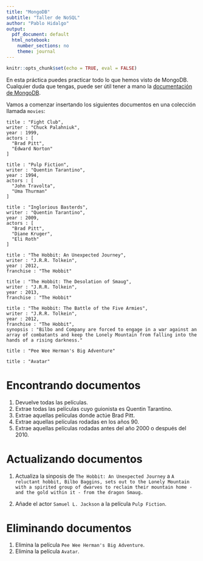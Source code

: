 ```yaml
---
title: "MongoDB"
subtitle: "Taller de NoSQL"
author: "Pablo Hidalgo"
output:
  pdf_document: default
  html_notebook:
    number_sections: no
    theme: journal
---
```


```r
knitr::opts_chunk$set(echo = TRUE, eval = FALSE)
```


En esta práctica puedes practicar todo lo que hemos visto de MongoDB. Cualquier duda que tengas, puede ser útil tener a mano la [documentación de MongoDB](https://docs.mongodb.com/manual/).

Vamos a comenzar insertando los siguientes documentos en una colección llamada `movies`:

```{}
title : "Fight Club",
writer : "Chuck Palahniuk",
year : 1999,
actors : [
  "Brad Pitt",
  "Edward Norton"
]
```

```{}
title : "Pulp Fiction",
writer : "Quentin Tarantino",
year : 1994,
actors : [
  "John Travolta",
  "Uma Thurman"
]
```

```{}
title : "Inglorious Basterds",
writer : "Quentin Tarantino",
year : 2009,
actors : [
  "Brad Pitt",
  "Diane Kruger",
  "Eli Roth"
]
```

```{}
title : "The Hobbit: An Unexpected Journey",
writer : "J.R.R. Tolkein",
year : 2012,
franchise : "The Hobbit"
```

```{}
title : "The Hobbit: The Desolation of Smaug",
writer : "J.R.R. Tolkein",
year : 2013,
franchise : "The Hobbit"
```

```{}
title : "The Hobbit: The Battle of the Five Armies",
writer : "J.R.R. Tolkein",
year : 2012,
franchise : "The Hobbit",
synopsis : "Bilbo and Company are forced to engage in a war against an array of combatants and keep the Lonely Mountain from falling into the hands of a rising darkness."
```


```{}
title : "Pee Wee Herman's Big Adventure"
```

```{}
title : "Avatar"
```


# Encontrando documentos

1. Devuelve todas las películas.
2. Extrae todas las películas cuyo guionista es Quentin Tarantino.
3. Extrae aquellas películas donde actúe Brad Pitt.
4. Extrae aquellas películas rodadas en los años 90.
5. Extrae aquellas películas rodadas antes del año 2000 o después del 2010.

# Actualizando documentos

1. Actualiza la sinposis de `The Hobbit: An Unexpected Journey` a `A reluctant hobbit, Bilbo Baggins, sets out to the Lonely Mountain with a spirited group of dwarves to reclaim their mountain home - and the gold within it - from the dragon Smaug.`

2. Añade el actor `Samuel L. Jackson` a la película `Pulp Fiction`.


# Eliminando documentos

1. Elimina la película `Pee Wee Herman's Big Adventure`.
2. Elimina la película `Avatar`.